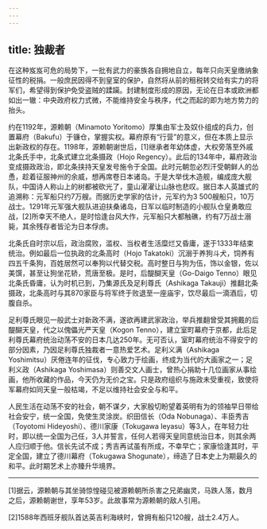 ```yaml
---
---
---
```

title: 独裁者
---




在这种岌岌可危的局势下，一批有武力的豪族各自拥地自立，每年只向天皇缴纳象征性的税捐。一般庶民因得不到皇室的保护，自然将从前的租税转交给有实力的将军们，希望得到保护免受盗贼的蹂躏。封建制度形成的原因，无论在日本或欧洲都如出一辙：中央政府权力式微，不能维持安全与秩序，代之而起的即为地方势力的抬头。

约在1192年，源赖朝（Minamoto Yoritomo）厚集由军士及奴仆组成的兵力，创置幕府（Bakufu）于镰仓，掌握实权。幕府原有“行营”的意义，但在本质上显示出新政权的存在。1198年，源赖朝谢世后，[1]继承者年幼体虚，大权旁落至外戚北条氏手中，北条式建立北条摄政（Hojo Regency）。此后的134年中，幕府政治变成摄政政治，即北条挟持天皇发号施令于全国。此时元朝忽必烈汗受朝鲜人的怂恿，趁着征服神州的余威，想再席卷日本诸岛。于是大举伐木造舰，编成庞大舰队，中国诗人称山上的树都被砍光了，童山濯濯让山脉也悲叹。据日本人英雄式的追溯称：元军船只约7万艘。而据历史学家的估计，元军约为3 500艘船只，10万战士。1291年元军强大舰队进迫扶桑诸岛，日军以临时制造的小舰队仓皇勇敢应战，[2]所幸天不绝人，是时恰逢台风大作，元军船只大都触礁，约有7万战士溺毙，其余残存者皆沦为日本俘虏。

北条氏自时宗以后，政治腐败，滥权、当权者生活糜烂又昏庸，遂于1333年结束统治。例如最后一位执政的北条高时（Hojo Takatoki）沉溺于养狗斗犬，饲养有四五千条狗，百姓居然可以奉狗以代替交税。高时整日与狗为伍，饰以金银，佐以美馔，甚至让狗坐花轿，荒唐至极。是时，后醍醐天皇（Go-Daigo Tenno）眼见北条氏昏庸，认为时机已到，乃集源氏及足利尊氏（Ashikaga Takauji）推翻北条摄政，北条高时与其870家臣与将军终于败退至一座庙宇，饮尽最后一滴酒后，切腹自杀。

足利尊氏眼见一般武士对新政不满，遂欲再建武家政治，举兵推翻曾受其拥戴的后醍醐天皇，代之以傀儡光严天皇（Kogon Tenno），建立室町幕府于京都，此后足利尊氏幕府统治动荡不安的日本几达250年。无可否认，室町幕府统治不得安宁的部分因素，乃因足利尊氏独裁者一意热爱艺术。足利义满（Ashikaga Yoshimitsu）厌倦连年的征伐，专心致力于绘画，终成为当代的大画家之一；足利义政（Ashikaga Yoshimasa）则善交文人画士，曾热心捐助十几位画家从事绘画，他所收藏的作品，今天仍为无价之宝。只是政府组织与施政未受重视，致使将军幕府如同天皇一般枯竭，不足以维持社会安全与和平。

人民生活在动荡不安的社会，朝不谋夕，大家殷切盼望着英明有为的领袖早日带给社会安宁，统一全国，免使生灵涂炭。织田信长（Oda Nobunaga）、丰臣秀吉（Toyotomi Hideyoshi）、德川家康（Tokugawa Ieyasu）等3人，在年轻力壮时，即以统一全国为己任，3人并誓言，任何人若得天皇同意统治日本，则其余两人应归顺于他。信长先试不成；秀吉再试虽有所成，不幸早亡；家康恰逢其时，平定全国，建立了德川幕府（Tokugawa Shogunate），缔造了日本史上为期最久的和平。此时期艺术上亦臻升华境界。



* * *



[1]据云，源赖朝与其坐骑惊惶碰见被源赖朝所杀害之兄弟幽灵，马跌人落，数月之后，源赖朝谢世，享年53岁。此故事常为源赖朝的敌人引用。

[2]1588年西班牙舰队首达英吉利海峡时，曾拥有船只120艘，战士2.4万人。